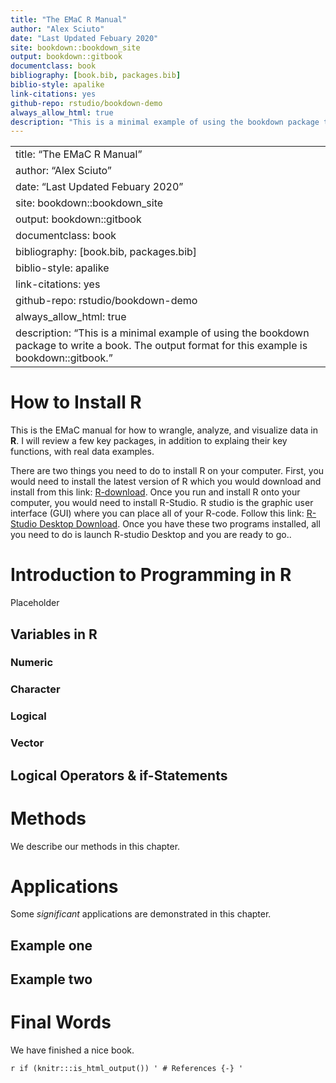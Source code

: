 ```yaml
--- 
title: "The EMaC R Manual"
author: "Alex Sciuto"
date: "Last Updated Febuary 2020"
site: bookdown::bookdown_site
output: bookdown::gitbook
documentclass: book
bibliography: [book.bib, packages.bib]
biblio-style: apalike
link-citations: yes
github-repo: rstudio/bookdown-demo
always_allow_html: true
description: "This is a minimal example of using the bookdown package to write a book. The output format for this example is bookdown::gitbook."
---
```

--- 
title: "The EMaC R Manual"
author: "Alex Sciuto"
date: "Last Updated Febuary 2020"
site: bookdown::bookdown_site
output: bookdown::gitbook
documentclass: book
bibliography: [book.bib, packages.bib]
biblio-style: apalike
link-citations: yes
github-repo: rstudio/bookdown-demo
always_allow_html: true
description: "This is a minimal example of using the bookdown package to write a book. The output format for this example is bookdown::gitbook."
---

# How to Install R {#download}

This is the EMaC manual for how to wrangle, analyze, and visualize data in **R**. I will review a few key packages, in addition to explaing their key functions, with real data examples. 

There are two things you need to do to install R on your computer. First, you would need to install the latest version of R which you would download and install from this link: [R-download](https://cloud.r-project.org/). Once you run and install R onto your computer, you would need to install R-Studio. R studio is the graphic user interface (GUI) where you can place all of your R-code. Follow this link: [R-Studio Desktop Download](https://rstudio.com/products/rstudio/download/). Once you have these two programs installed, all you need to do is launch R-studio Desktop and you are ready to go..



<!--chapter:end:index.Rmd-->


# Introduction to Programming in R {#intro}

Placeholder


## Variables in R
### Numeric
### Character
### Logical 
### Vector 
## Logical Operators & if-Statements

<!--chapter:end:01-intro.Rmd-->



<!--chapter:end:02-literature.Rmd-->

# Methods

We describe our methods in this chapter.

<!--chapter:end:03-method.Rmd-->

# Applications

Some _significant_ applications are demonstrated in this chapter.

## Example one

## Example two

<!--chapter:end:04-application.Rmd-->

# Final Words

We have finished a nice book.

<!--chapter:end:05-summary.Rmd-->

`r if (knitr:::is_html_output()) '
# References {-}
'`

<!--chapter:end:06-references.Rmd-->

